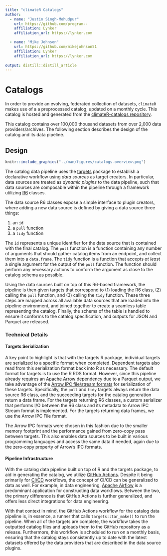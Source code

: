 ```yaml
---
title: "climateR Catalogs"
author:
  - name: "Justin Singh-Mohudpur"
    url: https://github.com/program--
    affiliation: Lynker
    affiliation_url: https://lynker.com

  - name: "Mike Johnson"
    url: https://github.com/mikejohnson51
    affiliation: Lynker
    affiliation_url: https://lynker.com
  
output: distill::distill_article
---
```


# Catalogs

In order to provide an evolving, federated collection of datasets, `climateR` makes use of a
a preprocessed catalog, updated on a monthly cycle. This catalog is hosted and generated from
the [climateR-catalogs repository](https://github.com/mikejohnson51/climateR-catalogs).

This catalog contains over 100,000 thousand datasets from over 2,000 data providers/archives.
The following section describes the design of the catalog and its data pipeline.

## Design

```r
knitr::include_graphics("../man/figures/catalogs-overview.png")
```

The catalog data pipeline uses the [targets](https://docs.ropensci.org/targets/) package to establish
a declarative workflow using *data sources* as target creators. In particular, data sources are 
treated as *dynamic plugins* to the data pipeline, such that data sources are composable within the pipeline
through a framework utilizing [R6](https://r6.r-lib.org/index.html) classes.

The data source R6 classes expose a simple interface to plugin creators, where adding a new data source
is defined by giving a data source three things:

1. an `id`
2. a `pull` function
3. a `tidy` function

The `id` represents a unique identifier for the data source that is contained with the final catalog.
The `pull` function is a function containing any number of arguments that should gather catalog items
from an endpoint, and collect them into a `data.frame`. The `tidy` function is a function that accepts
*at least* a single argument for the output of the `pull` function. The function should perform any
necessary actions to conform the argument as close to the catalog schema as possible.

Using the data sources built on top of this R6-based framework, the pipeline is then given targets that
correspond to (1) loading the R6 class, (2) calling the `pull` function, and (3) calling the `tidy` function.
These three steps are mapped across all available data sources that are loaded into the pipeline environment,
and joined together to create a seamless table representing the catalog. Finally, the schema of the table is
handled to ensure it conforms to the catalog specification, and outputs for JSON and Parquet are released.

### Technical Details


#### Targets Serialization

A key point to highlight is that with the targets R package, individual targets are serialized to a specific
format when completed. Dependent targets also read from this serialization format back into R as necessary.
The default format for targets is to use the R RDS format. However, since this pipeline already requires an
[Apache Arrow](https://arrow.apache.org/) dependency due to a Parquet output, we take advantage of the
[Arrow IPC file/stream formats](https://arrow.apache.org/docs/python/ipc.html) for serialization of these targets.
Specifically, the `pull` and `tidy` targets always return the data source R6 class, and the succeeding targets for
the catalog generation return a data frame. For the targets returning R6 classes, a custom serializer that performs
I/O between the R6 class and its metadata to Arrow IPC Stream format is implemented. For the targets returning data frames,
we use the Arrow IPC File format.

The Arrow IPC formats were chosen in this fashion due to the smaller memory footprint and the performance
gained from zero-copy pass between targets. This also enables data sources to be built in various programming
languages and access the same data if needed, again due to the zero-copy property of Arrow's IPC formats.

#### Pipeline Infrastructure

With the catalog data pipeline built on top of R and the targets package, to aid in generating the catalog,
we utilize [GitHub Actions](https://github.com/features/actions). Despite it being primarily for
[CI/CD](https://en.wikipedia.org/wiki/CI/CD) workflows, the concept of CI/CD can be generalized to data as well.
For example, in data engineering, [Apache Airflow](https://airflow.apache.org/) is a predominant application for
constructing data workflows. Between the two, the primary difference is that GitHub Actions is further generalized,
and offers less direct integrations for data engineering.

With that context in mind, the GitHub Actions workflow for the catalog data pipeline is, in essence, a runner that
calls `targets::tar_make()` to run the pipeline. When all of the targets are complete, the workflow takes the outputted
catalog files and uploads them to the GitHub repository as a release. Furthermore, this workflow is scheduled to run on
a monthly basis, ensuring that the catalog stays consistently up to date with the latest datasets offered by the data providers
that are described in the data source plugins.
